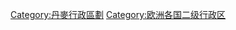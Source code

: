 {{Commonscat|Municipalities in Denmark}}

[[Category:丹麥行政區劃|Category:丹麥行政區劃]]
[[Category:欧洲各国二级行政区|Category:欧洲各国二级行政区]]